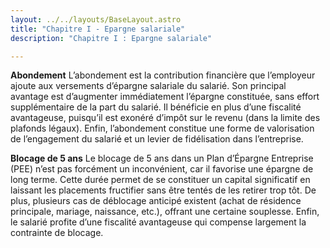 ```yaml
---
layout: ../../layouts/BaseLayout.astro
title: "Chapitre I - Epargne salariale"
description: "Chapitre I : Epargne salariale"

---
```


<InfoBlock
  title="Epargne salariale"
  description="L’épargne salariale est un dispositif collectif permettant aux salariés de se constituer une épargne grâce à l’entreprise. Elle repose sur différents mécanismes, comme la participation aux bénéfices, l’intéressement ou l’abondement de l’employeur. Les sommes versées peuvent être placées sur des plans spécifiques (PEE, PERCO, PER collectif), souvent bloqués pendant une durée déterminée, sauf cas de déblocage anticipé. Ce système encourage à la fois l’épargne des salariés et leur implication dans la performance de l’entreprise."
  imageSrc="/images/image0.png"
  imageAlt="Description de l'image"
/>

**Abondement**
L’abondement est la contribution financière que l’employeur ajoute aux versements d’épargne salariale du salarié. Son principal avantage est d’augmenter immédiatement l’épargne constituée, sans effort supplémentaire de la part du salarié. Il bénéficie en plus d’une fiscalité avantageuse, puisqu’il est exonéré d’impôt sur le revenu (dans la limite des plafonds légaux). Enfin, l’abondement constitue une forme de valorisation de l’engagement du salarié et un levier de fidélisation dans l’entreprise.

**Blocage de 5 ans**
Le blocage de 5 ans dans un Plan d’Épargne Entreprise (PEE) n’est pas forcément un inconvénient, car il favorise une épargne de long terme. Cette durée permet de se constituer un capital significatif en laissant les placements fructifier sans être tentés de les retirer trop tôt. De plus, plusieurs cas de déblocage anticipé existent (achat de résidence principale, mariage, naissance, etc.), offrant une certaine souplesse. Enfin, le salarié profite d’une fiscalité avantageuse qui compense largement la contrainte de blocage.